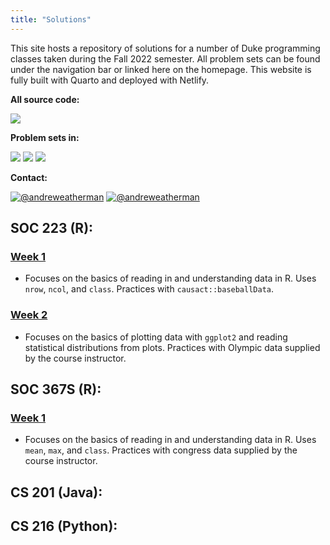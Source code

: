 ```yaml
---
title: "Solutions"
---
```


This site hosts a repository of solutions for a number of Duke programming classes taken during the Fall 2022 semester. All problem sets can be found under the navigation bar or linked here on the homepage. This website is fully built with Quarto and deployed with Netlify.

**All source code:**

<a href="https://github.com/andreweatherman/p-set_site" target="blank"><img
src="https://img.shields.io/badge/Code-black?style=for-the-badge&logo=github&logoColor=white"/></a>

**Problem sets in:**

<img src="https://img.shields.io/badge/R-276DC3?style=for-the-badge&logo=R&logoColor=white"/>
<img src="https://img.shields.io/badge/Python-3776AB?style=for-the-badge&logo=python&logoColor=white"/>
<img src="https://img.shields.io/badge/Java-ED8B00?style=for-the-badge&logo=python&logoColor=white"/>

**Contact:**

<a href="https://twitter.com/andreweatherman" target="blank"><img src="https://img.shields.io/badge/@andreweatherman-1DA1F2?style=for-the-badge&logo=twitter&logoColor=white" alt="@andreweatherman"/></a>
<a href="https://www.linkedin.com/in/andreweatherman/" target="blank"><img
src="https://img.shields.io/badge/Andrew%20Weatherman-0077B5?style=for-the-badge&logo=linkedin&logoColor=white"
alt="@andreweatherman"/></a>


## SOC 223 (R):

### [Week 1](soc-223-solutions/W1-SOC.qmd)

-   Focuses on the basics of reading in and understanding data in R. Uses `nrow`, `ncol`, and `class`. Practices with `causact::baseballData`.

### [Week 2](soc-223-solutions/W2-SOC.qmd)

-   Focuses on the basics of plotting data with `ggplot2` and reading statistical distributions from plots. Practices with Olympic data supplied by the course instructor.

## SOC 367S (R):

### [Week 1](soc-367-solutions/W1.qmd)

-   Focuses on the basics of reading in and understanding data in R. Uses `mean`, `max`, and `class`. Practices with congress data supplied by the course instructor.

## CS 201 (Java):

## CS 216 (Python):
